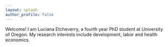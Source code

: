 ```yaml
---
layout: splash
author_profile: false
---
```

<!-- <img class="img-responsive" style="float: left;margin-right: 25px;" src="/images/HeadShot.jpg"> --> 

Welcome! I am Luciana Etcheverry, a fourth year PhD student at University of Oregon. My research interests include development, labor and health economics. 
 